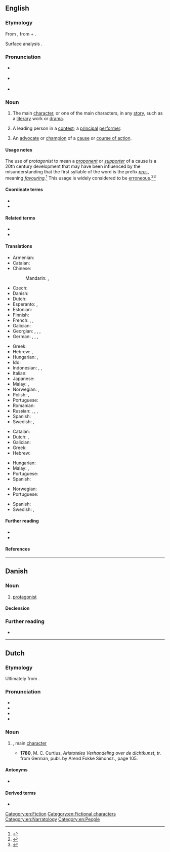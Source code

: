 {{also|Protagonist}}
==English==
{{wikipedia}}

===Etymology===
From {{der|en|grc|πρωταγωνιστής||a chief actor}}, from {{m|grc|πρῶτος||first}} + {{m|grc|ἀγωνιστής||a combatant, pleader, actor}}.

Surface analysis {{prefix|en|prot|t1=first|agonist|t2=combatant, participant}}.

===Pronunciation===
* {{a|UK}} {{IPA|en|/pɹəˈtæ.ɡə.nɪst/}}
* {{a|US}} {{IPA|en|/pɹoʊˈtæ.ɡə.nɪst/}}
* {{audio|en|en-us-protagonist.ogg|Audio (US)}}

===Noun===
{{en-noun}}

# {{lb|en|authorship}} The main [[character]], or one of the main characters, in any [[story]], such as a [[literary]] work or [[drama]].
#: {{ant|en|antagonist}}
# A leading person in a [[contest]]; a [[principal]] [[performer]].
# {{lb|en|proscribed}} An [[advocate]] or [[champion]] of a [[cause]] or [[course of action]].

====Usage notes====
The use of ''protagonist'' to mean a ''[[proponent]]'' or ''[[supporter]]'' of a cause is a 20th century development that may have been influenced by the misunderstanding that the first syllable of the word is the prefix ''[[pro-#Prefix|pro-]]'', meaning ''[[favouring]]''.<ref>{{R:AHD}}</ref> This usage is widely considered to be [[erroneous]].<ref>{{cite-book |last=Pinker |first=Steven |authorlink=Steven Pinker |location=New York, New York |year=2014 |title={{w|The Sense of Style}} |publisher={{w|Penguin Books|Penguin}} |isbn=9780670025855}}</ref><ref>{{cite-web |url=https://www.independent.co.uk/life-style/the-58-most-commonly-misused-words-and-phrases-a6754551.html |entry=The 58 Most Commonly Misused Words and Phrases |last=Feloni |first=Richard |date=30 November 2015 |site={{w|The Independent}} |publisher=Independent Print Limited}}</ref>

====Coordinate terms====
* {{l|en|deuteragonist}}
* {{l|en|tritagonist}}

====Related terms====
* {{l|en|agonist}}
* {{l|en|agonistes}}

====Translations====
{{trans-top|main character}}
* Armenian: {{t+|hy|հերոս}}
* Catalan: {{t+|ca|protagonista|m|f}}
* Chinese:
*: Mandarin: {{t+|cmn|主角|tr=zhǔjué|sc=Hani}}, {{t+|cmn|主人公|tr=zhǔréngōng}}
* Czech: {{t+|cs|protagonista|m}}
* Danish: {{t|da|hovedperson|c}}
* Dutch: {{t+|nl|protagonist|m|f}}
* Esperanto: {{t|eo|ĉefrolulo}}, {{t|eo|ĉefpersono}}
* Estonian: {{t|et|nutikas}}
* Finnish: {{t+|fi|päähenkilö}}
* French: {{t+|fr|protagoniste|m|f}}, {{t+|fr|héros|m}}, {{t+|fr|héroïne|f}}
* Galician: {{t+|gl|protagonista|m|f}}
* Georgian: {{t|ka|მთავარი გმირი}}, {{t|ka|მთავარი პერსონაჟი}}, {{t|ka|მთავარი მოქმედი პირი}}, {{t|ka|პროტაგონისტი}}
* German: {{t+|de|Protagonist|m}}, {{t|de|Protagonistin|f}}, {{t+|de|Hauptfigur|f}}, {{t+|de|Held|m}}
{{trans-mid}}
* Greek: {{t+|el|πρωταγωνιστής|m}}
* Hebrew: {{t+|he|דמות ראשית|f|tr=dmut rashít}}, {{t+|he|גיבור|m|tr=gibor}}
* Hungarian: {{t+|hu|főszereplő}}, {{t+|hu|főhős}}
* Ido: {{t+|io|protagonisto}}
* Indonesian: {{t+|id|protagonis}}, {{t+|id|tokoh utama}}, {{t+|id|pemeran utama}}
* Italian: {{t+|it|protagonista|m|f}}
* Japanese: {{t+|ja|主人公|tr=しゅじんこう, shujinkō}}
* Malay: {{t|ms|protagonis}}, {{t|ms|watak utama}}
* Norwegian: {{t|no|hovedperson|m}}, {{t|no|protagonist|m}}
* Polish: {{t+|pl|protagonista|m}}, {{t+|pl|protagonistka|f}}
* Portuguese: {{t+|pt|protagonista|m|f}}
* Romanian: {{t+|ro|protagonist|m}}
* Russian: {{t|ru|([[гла́вный]]) [[геро́й]]|m}}, {{t|ru|([[главный|гла́вная]]) [[герои́ня]]|f}}, {{t+|ru|протагони́ст|m}}, {{t+|ru|протагони́стка|f}}
* Spanish: {{t+|es|protagonista|m|f}}
* Swedish: {{t+|sv|huvudperson|c}}, {{t+|sv|protagonist|c}}
{{trans-bottom}}

{{trans-top|leading person in a contest}}
* Catalan: {{t+|ca|protagonista|m|f}}
* Dutch: {{t|nl|hoofdrolspeler|m}}, {{t|nl|hoofdrolspeelster|f}}
* Galician: {{t+|gl|protagonista|m|f}}
* Greek: {{t+|el|πρωταγωνιστής|m}}
* Hebrew: {{t|he|מוביל|tr=movil|m|sc=Hebr}}
{{trans-mid}}
* Hungarian: {{t+|hu|főszereplő}}
* Malay: {{t|ms|protagonis}}, {{t|ms|watak utama}}
* Portuguese: {{t+|pt|protagonista|m|f}}
* Spanish: {{t+|es|protagonista|m|f}}
{{trans-bottom}}

{{trans-top|advocate}}
* Norwegian: {{t|no|protagonist|m}}
* Portuguese: {{t+|pt|protagonista|m|f}}
{{trans-mid}}
* Spanish: {{t+|es|protagonista|m|f}}
* Swedish: {{t+|sv|förespråkare|c}}, {{t|sv|förkämpe|c}}
{{trans-bottom}}

====Further reading====
* {{R:Webster 1913}}
* {{R:Century 1911}}

====References====
<references/>

[[Category:en:Fiction]]
[[Category:en:Fictional characters]]
[[Category:en:Narratology]]
[[Category:en:People]]

----

==Danish==

===Noun===
{{da-noun|en|er}}

# {{lb|da|literature}} [[protagonist]]
#: {{syn|da|hovedperson}}

====Declension====
{{da-decl|en|er}}

===Further reading===
* {{R:DDO}}

----

==Dutch==

===Etymology===
Ultimately from {{der|nl|grc|πρωταγωνιστής}}. {{etystub|nl}}

===Pronunciation===
* {{IPA|nl|/ˌproː.taː.ɣoːˈnɪst/}}
* {{audio|nl|Nl-protagonist.ogg|Audio}}
* {{hyphenation|nl|pro|ta|go|nist}}
* {{rhymes|nl|ɪst}}

===Noun===
{{nl-noun|m|-en|-}}

# {{l|en|protagonist}}, main [[character]] {{defdate|from 18th c.}}
#* '''1780''', M. C. Curtius, ''Aristoteles Verhandeling over de dichtkunst'', tr. from German, publ. by Arend Fokke Simonsz., page 105.
#*:{{quote|nl|Hy voerde nog een perſoon in, en verdeelde het Treurſpel in twee rollen, van welke de eerste Acteur de hoofdrol ſpeelde en daarvan de '''Protagonist''' heette;}}
#: {{syn|nl|hoofdpersonage|hoofdpersoon}}

====Antonyms====
* {{l|nl|antagonist}}

====Derived terms====
* {{l|nl|protagonistisch}}